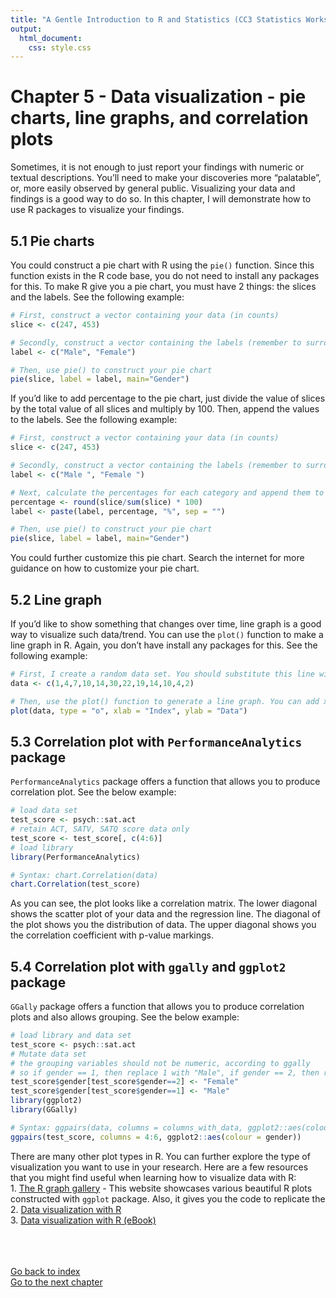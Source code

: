 ```yaml
---
title: "A Gentle Introduction to R and Statistics (CC3 Statistics Workshop)"
output:
  html_document:
    css: style.css
---
```


# Chapter 5 - Data visualization - pie charts, line graphs, and correlation plots
Sometimes, it is not enough to just report your findings with numeric or textual descriptions.  You'll need to make your discoveries more "palatable", or, more easily observed by general public. Visualizing your data and findings is a good way to do so. In this chapter, I will demonstrate how to use R packages to visualize your findings. 

## 5.1 Pie charts
You could construct a pie chart with R using the `pie()` function. Since this function exists in the R code base, you do not need to install any packages for this. To make R give you a pie chart, you must have 2 things: the slices and the labels. See the following example:
``` r
# First, construct a vector containing your data (in counts)
slice <- c(247, 453)

# Secondly, construct a vector containing the labels (remember to surround them with quotation marks )
label <- c("Male", "Female")

# Then, use pie() to construct your pie chart
pie(slice, label = label, main="Gender")
```

If you'd like to add percentage to the pie chart, just divide the value of slices by the total value of all slices and multiply by 100. Then, append the values to the labels. See the following example:
``` r
# First, construct a vector containing your data (in counts)
slice <- c(247, 453)

# Secondly, construct a vector containing the labels (remember to surround them with quotation marks)
label <- c("Male ", "Female ")

# Next, calculate the percentages for each category and append them to the labels using the paste() function
percentage <- round(slice/sum(slice) * 100) 
label <- paste(label, percentage, "%", sep = "")

# Then, use pie() to construct your pie chart
pie(slice, label = label, main="Gender")
```

You could further customize this pie chart. Search the internet for more guidance on how to customize your pie chart. 

## 5.2 Line graph
If you'd like to show something that changes over time, line graph is a good way to visualize such data/trend. You can use the `plot()` function to make a line graph in R. Again, you don't have install any packages for this. See the following example: 
``` r
# First, I create a random data set. You should substitute this line with your data when doing your analysis
data <- c(1,4,7,10,14,30,22,19,14,10,4,2)

# Then, use the plot() function to generate a line graph. You can add xlab and ylab arguments to specify labels
plot(data, type = "o", xlab = "Index", ylab = "Data")
```


## 5.3 Correlation plot with `PerformanceAnalytics` package
`PerformanceAnalytics` package offers a function that allows you to produce correlation plot. See the below example: 
``` r
# load data set
test_score <- psych::sat.act
# retain ACT, SATV, SATQ score data only
test_score <- test_score[, c(4:6)]
# load library
library(PerformanceAnalytics)

# Syntax: chart.Correlation(data)
chart.Correlation(test_score)
```

As you can see, the plot looks like a correlation matrix. The lower diagonal shows the scatter plot of your data and the regression line. The diagonal of the plot shows you the distribution of data. The upper diagonal shows you the correlation coefficient with p-value markings. 

## 5.4 Correlation plot with `ggally` and `ggplot2` package
`GGally` package offers a function that allows you to produce correlation plots and also allows grouping. See the below example: 
``` r
# load library and data set
test_score <- psych::sat.act
# Mutate data set 
# the grouping variables should not be numeric, according to ggally
# so if gender == 1, then replace 1 with "Male", if gender == 2, then replace 2 with "Female"
test_score$gender[test_score$gender==2] <- "Female"
test_score$gender[test_score$gender==1] <- "Male"
library(ggplot2)
library(GGally)

# Syntax: ggpairs(data, columns = columns_with_data, ggplot2::aes(colour = grouping_variable))
ggpairs(test_score, columns = 4:6, ggplot2::aes(colour = gender))
```


There are many other plot types in R. You can further explore the type of visualization you want to use in your research. Here are a few resources that you might find useful when learning how to visualize data with R: <br>
1. [The R graph gallery](https://www.r-graph-gallery.com/index.html) - This website showcases various beautiful R plots constructed with `ggplot` package. Also, it gives you the code to replicate the <br>
2. [Data visualization with R](https://datacarpentry.org/R-ecology-lesson/04-visualization-ggplot2.html)<br>
3. [Data visualization with R (eBook)](https://rkabacoff.github.io/datavis/)

<br><br><br>
[Go back to index](https://ludougan123234.github.io/Index.html) <br>
[Go to the next chapter](https://ludougan123234.github.io/Chapter_6.html)